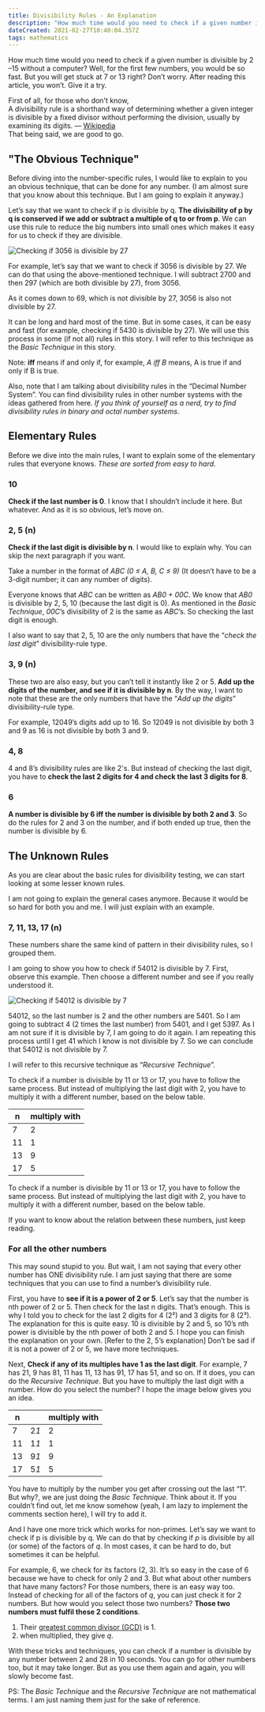---
title: Divisibility Rules - An Explanation
description: "How much time would you need to check if a given number is divisible by 2 –15 without a computer? Well, for the first few numbers, you would be so fast. But you will get stuck at 7 or 13 right? Don't worry. After reading this article, you won't. Give it a try."
dateCreated: 2021-02-27T10:40:04.357Z
tags: mathematics
---

How much time would you need to check if a given number is divisible by 2 –15 without a computer? Well, for the first few numbers, you would be so fast. But you will get stuck at 7 or 13 right? Don’t worry. After reading this article, you won’t. Give it a try.

<TableOfContents source={sourceContent} />

First of all, for those who don't know,   
A divisibility rule is a shorthand way of determining whether a given integer is divisible by a fixed divisor without performing the division, usually by examining its digits. — [Wikipedia](https://en.wikipedia.org/wiki/Divisibility_rule)   
That being said, we are good to go.

## "The Obvious Technique"

Before diving into the number-specific rules, I would like to explain to you an obvious technique, that can be done for any number. (I am almost sure that you know about this technique. But I am going to explain it anyway.)

Let’s say that we want to check if p is divisible by q. **The divisibility of p by q is conserved if we add or subtract a multiple of q to or from p**. We can use this rule to reduce the big numbers into small ones which makes it easy for us to check if they are divisible.

<Image alt="Checking if 3056 is divisible by 27" src="/post__images/divisibility-rules/The Obvious Rule.png" width={600} height={257} />

For example, let’s say that we want to check if 3056 is divisible by 27. We can do that using the above-mentioned technique. I will subtract 2700 and then 297 (which are both divisible by 27), from 3056.

As it comes down to 69, which is not divisible by 27, 3056 is also not divisible by 27.

It can be long and hard most of the time. But in some cases, it can be easy and fast (for example, checking if 5430 is divisible by 27). We will use this process in some (if not all) rules in this story. I will refer to this technique as the _Basic Technique_ in this story.

Note: **iff** means if and only if, for example, _A iff B_ means, A is true if and only if B is true.

Also, note that I am talking about divisibility rules in the “Decimal Number System”. You can find divisibility rules in other number systems with the ideas gathered from here. _If you think of yourself as a nerd, try to find divisibility rules in binary and octal number systems_.

## Elementary Rules

Before we dive into the main rules, I want to explain some of the elementary rules that everyone knows. _These are sorted from easy to hard_.

### 10

**Check if the last number is 0**. I know that I shouldn’t include it here. But whatever. And as it is so obvious, let’s move on.

### 2, 5 (n)

**Check if the last digit is divisible by n**. I would like to explain why. You can skip the next paragraph if you want.

Take a number in the format of _ABC (0 ≤ A, B, C ≤ 9)_ (It doesn’t have to be a 3-digit number; it can any number of digits).

Everyone knows that _ABC_ can be written as _AB0 + 00C_. We know that _AB0_ is divisible by 2, 5, 10 (because the last digit is 0). As mentioned in the _Basic Technique_, _00C_’s divisibility of 2 is the same as _ABC_’s. So checking the last digit is enough.

I also want to say that 2, 5, 10 are the only numbers that have the “_check the last digit_” divisibility-rule type.

### 3, 9 (n)

These two are also easy, but you can’t tell it instantly like 2 or 5. **Add up the digits of the number, and see if it is divisible by n**. By the way, I want to note that these are the only numbers that have the “_Add up the digits_” divisibility-rule type.

For example, 12049’s digits add up to 16. So 12049 is not divisible by both 3 and 9 as 16 is not divisible by both 3 and 9.

### 4, 8

4 and 8’s divisibility rules are like 2's. But instead of checking the last digit, you have to **check the last 2 digits for 4 and check the last 3 digits for 8**.

### 6

**A number is divisible by 6 iff the number is divisible by both 2 and 3**. So do the rules for 2 and 3 on the number, and if both ended up true, then the number is divisible by 6.

## The Unknown Rules

As you are clear about the basic rules for divisibility testing, we can start looking at some lesser known rules.

I am not going to explain the general cases anymore. Because it would be so hard for both you and me. I will just explain with an example.

### 7, 11, 13, 17 (n)

These numbers share the same kind of pattern in their divisibility rules, so I grouped them.

I am going to show you how to check if 54012 is divisible by 7. First, observe this example. Then choose a different number and see if you really understood it.

<Image alt="Checking if 54012 is divisible by 7" src="/post__images/divisibility-rules/Divisibility Rule - 7.svg" width={600} height={360} />

54012, so the last number is 2 and the other numbers are 5401. So I am going to subtract 4 (2 times the last number) from 5401, and I get 5397.
As I am not sure if it is divisible by 7, I am going to do it again. I am repeating this process until I get 41 which I know is not divisible by 7. So we can conclude that 54012 is not divisible by 7.

I will refer to this recursive technique as “_Recursive Technique_”.

To check if a number is divisible by 11 or 13 or 17, you have to follow the same process. But instead of multiplying the last digit with 2, you have to multiply it with a different number, based on the below table.

|n|multiply with|
|--|-------------|
| 7|      2      |
|11|      1      |
|13|      9      |
|17|      5      |

To check if a number is divisible by 11 or 13 or 17, you have to follow the same process. But instead of multiplying the last digit with 2, you have to multiply it with a different number, based on the below table.

If you want to know about the relation between these numbers, just keep reading.

### For all the other numbers

This may sound stupid to you. But wait, I am not saying that every other number has ONE divisibility rule. I am just saying that there are some techniques that you can use to find a number’s divisibility rule.

First, you have to **see if it is a power of 2 or 5**. Let’s say that the number is nth power of 2 or 5. Then check for the last n digits. That’s enough. This is why I told you to check for the last 2 digits for 4 (2²) and 3 digits for 8 (2³).
The explanation for this is quite easy. 10 is divisible by 2 and 5, so 10’s nth power is divisible by the nth power of both 2 and 5. I hope you can finish the explanation on your own. [Refer to the 2, 5’s explanation]
Don’t be sad if it is not a power of 2 or 5, we have more techniques.

Next, **Check if any of its multiples have 1 as the last digit**. For example, 7 has 21, 9 has 81, 11 has 11, 13 has 91, 17 has 51, and so on. If it does, you can do the _Recursive Technique_. But you have to multiply the last digit with a number. How do you select the number? I hope the image below gives you an idea.

| n|    |multiply with|
|--|----|-------------|
| 7|2*1*|      2      |
|11|1*1*|      1      |
|13|9*1*|      9      |
|17|5*1*|      5      |

You have to multiply by the number you get after crossing out the last “1”. But why?, we are just doing the _Basic Technique_. Think about it. If you couldn’t find out, let me know somehow (yeah, I am lazy to implement the comments section here), I will try to add it.

And I have one more trick which works for non-primes. Let’s say we want to check if p is divisible by q. We can do that by checking if _p_ is divisible by all (or some) of the factors of _q_. In most cases, it can be hard to do, but sometimes it can be helpful.

For example, 6, we check for its factors (2, 3). It’s so easy in the case of 6 because we have to check for only 2 and 3. But what about other numbers that have many factors? For those numbers, there is an easy way too. Instead of checking for all of the factors of _q_, you can just check it for 2 numbers. But how would you select those two numbers? **Those two numbers must fulfil these 2 conditions**.
1. Their [greatest common divisor (GCD)]((https://en.wikipedia.org/wiki/Greatest_common_divisor)) is 1. 
2. when multiplied, they give _q_.

With these tricks and techniques, you can check if a number is divisible by any number between 2 and 28 in 10 seconds. You can go for other numbers too, but it may take longer. But as you use them again and again, you will slowly become fast.

PS: The _Basic Technique_ and the _Recursive Technique_ are not mathematical terms. I am just naming them just for the sake of reference.